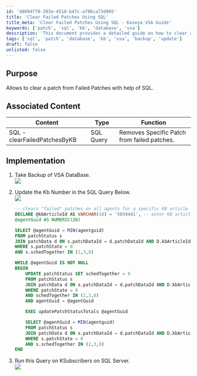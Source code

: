 ```yaml
---
id: 'd0694f70-303e-4518-b47c-a796ca73d905'
title: 'Clear Failed Patches Using SQL'
title_meta: 'Clear Failed Patches Using SQL - Kaseya VSA Guide'
keywords: ['patch', 'sql', 'kb', 'database', 'vsa']
description: 'This document provides a detailed guide on how to clear a specific patch from the Failed Patches list in Kaseya VSA using SQL queries. It includes steps for backing up the database, modifying the SQL query with the appropriate KB number, and executing the query on KSubscribers.'
tags: ['sql', 'patch', 'database', 'kb', 'vsa', 'backup', 'update']
draft: false
unlisted: false
---
```

## Purpose

Allows to clear a patch from Failed Patches with help of SQL.

## Associated Content

| **Content**                     | **Type**      | **Function**                                             |
|----------------------------------|---------------|----------------------------------------------------------|
| SQL - clearFailedPatchesByKB     | SQL Query     | Removes Specific Patch from failed patches.              |

## Implementation

1. Take Backup of VSA DataBase.  
   ![](../../../static/img/SQL/image_1.png)

2. Update the Kb Number in the SQL Query Below.  
   ![](../../../static/img/SQL/image_2.png)  
   ```sql
   -- clears "failed" patches on all agents for a specific KB article ID
   DECLARE @kbArticleId AS VARCHAR(10) = '5034441', -- enter KB article ID here
   @agentGuid AS NUMERIC(26)

   SELECT @agentGuid = MIN(agentguid)
   FROM patchStatus s
   JOIN patchData d ON s.patchDataId = d.patchDataId AND D.kbArticleId = @kbArticleId
   WHERE s.patchState = 0
   AND s.schedTogether IN (2,3,8)

   WHILE @agentGuid IS NOT NULL
   BEGIN
       UPDATE patchStatus SET schedTogether = 0
       FROM patchStatus s
       JOIN patchData d ON s.patchDataId = d.patchDataId AND D.kbArticleId = @kbArticleId
       WHERE patchState = 0
       AND schedTogether IN (2,3,8)
       AND agentGuid = @agentGuid

       EXEC updatePatchStatusTotals @agentGuid

       SELECT @agentGuid = MIN(agentguid)
       FROM patchStatus s
       JOIN patchData d ON s.patchDataId = d.patchDataId AND D.kbArticleId = @kbArticleId
       WHERE s.patchState = 0
       AND s.schedTogether IN (2,3,8)
   END
   ```

3. Run this Query on KSubscribers on SQL Server.  
   ![](../../../static/img/SQL/image_3.png)











